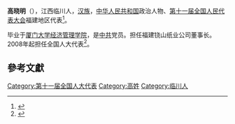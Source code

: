 {{Otheruses|高晓明|other=名为高晓明的其他人物}}'''高晓明'''（{{bd|1961年||}}），江西临川人，[[汉族|汉族]]，[[中华人民共和国|中华人民共和国]]政治人物、[[第十一届全国人民代表大会|第十一届全国人民代表大会]]福建地区代表<ref>{{cite web|author=新华网|title=第十一届全国人大代表|url=http://news.xinhuanet.com/ziliao/2008-03/03/content_7708230.htm?node=36628|publisher=新华网|accessdate=2014-01-07}}</ref>。

毕业于[[厦门大学经济管理学院|厦门大学经济管理学院]]，是[[中共|中共]]党员。担任福建铙山纸业公司董事长。2008年起担任全国人大代表<ref>{{cite news|title=全国人大代表信息-高晓明|url= http://210.82.31.1:8084/delegate/viewDelegate.action?dbid=111107|accessdate=2013-04-05|newspaper=全国人大网|archive-url=https://web.archive.org/web/20140407061127/http://www.npc.gov.cn/delegate/viewDelegate.action?dbid=111107|archive-date=2014-04-07|dead-url=yes}}</ref>。

==參考文獻==
{{reflist}}
[[Category:第十一届全国人大代表|Category:第十一届全国人大代表]]
[[Category:高姓|Category:高姓]]
[[Category:临川人|Category:临川人]]